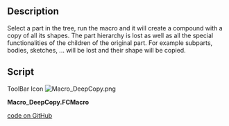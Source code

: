 <languages/>

{{Macro
|Name=Macro DeepCopy
|Description=Select a part in the tree, run the macro and it will create a compound with a copy of all its shapes. The part hierarchy is lost as well as all the special functionalities of the children of the original part. For example subparts, bodies, sketches, ... will be lost and their shape will be copied.
|Author=galou_breizh
|Version=1.0
|Date=2018-03-16
|FCVersion=V0.17 and above
|Download=[https://wiki.freecad.org/images/0/0a/Macro_DeepCopy.png ToolBar Icon]
}}

==Description==

Select a part in the tree, run the macro and it will create a compound with a copy of all its shapes. The part hierarchy is lost as well as all the special functionalities of the children of the original part. For example subparts, bodies, sketches, ... will be lost and their shape will be copied.

{{Codeextralink|https://raw.githubusercontent.com/FreeCAD/FreeCAD-macros/master/Conversion/DeepCopy.FCMacro}}

==Script==

ToolBar Icon [[Image:Macro_DeepCopy.png]]

'''Macro_DeepCopy.FCMacro'''

{{MacroCode|code=
__Name__ = 'Deep Copy'
__Comment__ = 'Takes a part and makes a compound out of it'
__License__ = 'Apache-2.0'
__Web__ = 'https://wiki.freecad.org/Macro_DeepCopy'
__Wiki__ = 'https://wiki.freecad.org/Macro_DeepCopy'
__Icon__ = 'https://wiki.freecad.org/images/0/0a/Macro_DeepCopy.png'
__Help__ = 'Select a part and launch'
__Author__ = 'galou_breizh'
__Version__ = '1.0.0'
__Status__ = 'Stable'
__Requires__ = 'FreeCAD >= v0.17'
__Files__ = 'Macro_DeepCopy.png'

import FreeCAD as app
import FreeCADGui as gui


def deep_copy(doc):
    for sel_object in gui.Selection.getSelectionEx():
        deep_copy_part(doc, sel_object.Object)


def deep_copy_part(doc, part):
    if part.TypeId != 'App::Part':
        # Part is not a part, return.
        return

    copied_subobjects = []
    for o in get_all_subobjects(part):
        copied_subobjects += copy_subobject(doc, o)

    compound = doc.addObject('Part::Compound', 'Copy of ' + part.Label)
    compound.Links = copied_subobjects
    doc.recompute()


def get_all_subobjects(o):
    """Recursively get all subobjects

    Subobjects of objects having a Shape attribute are not included otherwise each
    single feature of the object would be copied. The result is that bodies,
    compounds, and the result of boolean operations will be converted into a
    simple copy of their shape.
    """
    # Depth-first search algorithm.
    discovered = []
    # We do not need an extra copy for stack because OutList is already a copy.
    stack = o.OutList
    while stack:
        v = stack.pop(0)
        if v not in discovered:
            discovered.append(v)
            if not hasattr(v, 'Shape'):
                stack += v.OutList
    return discovered


def copy_subobject(doc, o):
    """Copy the shape of an object

    Some GUI attributes are also copied
    """
    copied_object = []
    if not hasattr(o, 'Shape') or o.Shape.isNull():
        return copied_object
    vo_o = o.ViewObject
    try:
        copy = doc.addObject('Part::Feature', o.Name + '_Shape')
        copy.Shape = o.Shape
        copy.Label = 'Copy of ' + o.Label
        copy.Placement = o.getGlobalPlacement()

        vo_copy = copy.ViewObject
        vo_copy.ShapeColor = vo_o.ShapeColor
        vo_copy.LineColor = vo_o.LineColor
        vo_copy.PointColor = vo_o.PointColor
        vo_copy.DiffuseColor = vo_o.DiffuseColor
        vo_copy.Transparency = vo_o.Transparency
    except AttributeError:
        pass
    else:
        copied_object = [copy]
    return copied_object


if __name__ == '__main__':
    doc = app.activeDocument()
    if doc:
        deep_copy(doc)
    else:
        app.Console.PrintWarning('No active document')

}}

[https://github.com/FreeCAD/FreeCAD-macros/blob/master/Conversion/DeepCopy.FCMacro code on GitHub]

{{clear}}